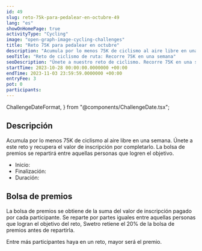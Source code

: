 ```yaml
---
id: 49
slug: reto-75k-para-pedalear-en-octubre-49
lang: "es"
showOnHomePage: true
activityType: "Cycling"
image: "open-graph-image-cycling-challenges"
title: "Reto 75K para pedalear en octubre"
description: "Acumula por lo menos 75K de ciclismo al aire libre en una semana. Únete a este reto y recupera el valor de inscripción por completarlo. La bolsa de premios se repartirá entre aquellas personas que logren el objetivo."
seoTitle: "Reto de ciclismo de ruta: Recorre 75K en una semana"
seoDescription: "Únete a nuestro reto de ciclismo. Recorre 75K en una semana, del 28 de octubre al 3 de noviembre. Perfecto para ciclistas principiantes. ¡Regístrate ahora!"
startTime: 2023-10-28 00:00:00.0000000 +00:00
endTime: 2023-11-03 23:59:59.0000000 +00:00
entryFee: 3
pot: 0
participants:
---
```


  ChallengeDateFormat,
} from "@components/ChallengeDate.tsx";

## Descripción

Acumula por lo menos 75K de ciclismo al aire libre en una semana. Únete a este reto y recupera el valor de inscripción por completarlo. La bolsa de premios se repartirá entre aquellas personas que logren el objetivo.

- Inicio: <ChallengeDate date={frontmatter.startTime} lang={frontmatter.lang} dateFormat={ChallengeDateFormat.Long} client:load />
- Finalización: <ChallengeDate date={frontmatter.endTime} lang={frontmatter.lang} dateFormat={ChallengeDateFormat.Long} client:load />
- Duración: <ChallengeDuration startTime={frontmatter.startTime} endTime={frontmatter.endTime} lang={frontmatter.lang} client:load />

## Bolsa de premios

La bolsa de premios se obtiene de la suma del valor de inscripción pagado por cada participante. Se reparte por partes iguales entre aquellas personas que logran el objetivo del reto, Swetro retiene el 20% de la bolsa de premios antes de repartirla.

Entre más participantes haya en un reto, mayor será el premio.
